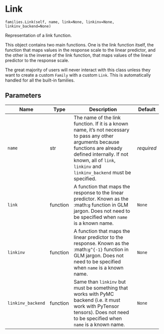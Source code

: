 # Link { #bambi.Link }

`families.Link(self, name, link=None, linkinv=None, linkinv_backend=None)`

Representation of a link function.

This object contains two main functions. One is the link function itself, the function
that maps values in the response scale to the linear predictor, and the other is the inverse
of the link function, that maps values of the linear predictor to the response scale.

The great majority of users will never interact with this class unless they want to create
a custom ``Family`` with a custom ``Link``. This is automatically handled for all the built-in
families.

## Parameters

| Name              | Type     | Description                                                                                                                                                                                                                                  | Default    |
|-------------------|----------|----------------------------------------------------------------------------------------------------------------------------------------------------------------------------------------------------------------------------------------------|------------|
| `name`            | str      | The name of the link function. If it is a known name, it's not necessary to pass any other arguments because functions are already defined internally. If not known, all of ``link``, ``linkinv`` and ``linkinv_backend`` must be specified. | _required_ |
| `link`            | function | A function that maps the response to the linear predictor. Known as the :math:`g` function in GLM jargon. Does not need to be specified when ``name`` is a known name.                                                                       | `None`     |
| `linkinv`         | function | A function that maps the linear predictor to the response. Known as the :math:`g^{-1}` function in GLM jargon. Does not need to be specified when ``name`` is a known name.                                                                  | `None`     |
| `linkinv_backend` | function | Same than ``linkinv`` but must be something that works with PyMC backend (i.e. it must work with PyTensor tensors). Does not need to be specified when ``name`` is a known name.                                                             | `None`     |